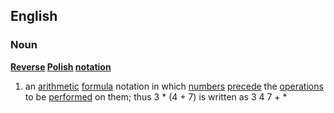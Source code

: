 ==English==
===Noun===
{{wikipedia}}
'''[[Reverse]] [[Polish]] [[notation]]'''
#{{mathematics}} an [[arithmetic]] [[formula]] notation in which [[number]]s [[precede]] the [[operation]]s to be [[perform]]ed on them; thus 3 * (4 + 7) is written as 3 4 7 + *